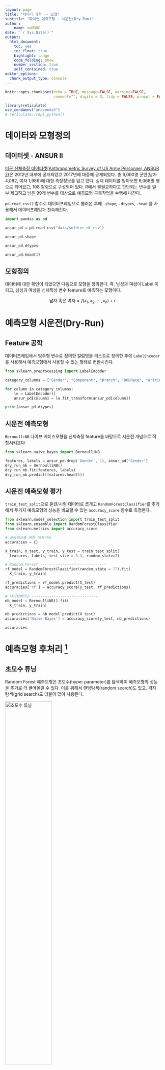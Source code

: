 ```yaml
---
layout: page
title: "데이터 과학 -- 모형"
subtitle: "파이썬 예측모형 - 시운전(Dry-Run)"
author:
    name: xwMOOC
date: "`r Sys.Date()`"
output:
  html_document: 
    toc: yes
    toc_float: true
    highlight: tango
    code_folding: show
    number_section: true
    self_contained: true
editor_options: 
  chunk_output_type: console
---
```


```r
knitr::opts_chunk$set(echo = TRUE, message=FALSE, warning=FALSE,
                      comment="", digits = 3, tidy = FALSE, prompt = FALSE, fig.align = 'center')

library(reticulate)
use_condaenv("anaconda3")
# reticulate::repl_python()
```


# 데이터와 모형정의 {#ansur-dataset-model}

## 데이터셋 - ANSUR II {#ansur-dataset}

[미군 신체측정 데이터셋(Anthropometric Survey of US Army Personnel, ANSUR 2)](http://www.openlab.psu.edu/ansur2/)은 2012년 내부에 공개되었고 2017년에 대중에 공개되었다. 
총 6,000명 군인(남자 4,082, 여자 1,986)에 대한 측정정보를 담고 있다. 실제 데이터를 받아보면 6,068명 행으로 되어있고, 108 칼럼으로 구성되어 있다. R에서 불필요하다고 판단되는 변수를 일부 제고하고 남은 99개 변수를 대상으로 예측모형 구축작업을 수행해 나간다.

`pd.read_csv()` 함수로 데이터프레임으로 불러온 후에 `.shape`, `.dtypes`, `.head` 를 사용해서 데이터프레임과 친숙해진다.

```python
import pandas as pd

ansur_pd = pd.read_csv("data/soldier_df.csv")

ansur_pd.shape

ansur_pd.dtypes

ansur_pd.head(3)
```

## 모형정의 {#ansur-pm}

데이터에 대한 확인이 되었으면 다음으로 모형을 정의한다. 즉, 남성과 여성이 Label 이 되고, 남성과 여성을 신체특성 변수 feature로 예측하는 모형이다.

$$\text{남자 혹은 여자} = f(x_1 , x_2 , \cdots, x_n) + \epsilon$$

# 예측모형 시운전(Dry-Run) {#ansur-pm-dry-run}

## Feature 공학 {#ansur-feature}

데이터프레임에서 범주형 변수로 정의한 칼럼명을 리스트로 정의한 후에 `LabelEncoder`를 사용해서 예측모형에서 사용할 수 있는 형태로 변환시킨다.

```python
from sklearn.preprocessing import LabelEncoder

category_columns = ["Gender", "Component", "Branch", "DODRace", "WritingPreference"]

for column in category_columns:
    le = LabelEncoder()
    ansur_pd[column] = le.fit_transform(ansur_pd[column])

print(ansur_pd.dtypes)
```

## 시운전 예측모형 {#ansur-feature-skeleton}

`BernoulliNB` 나이브 베이즈모형을 신체측정 feature를 바탕으로 시운전 개념으로 적합시켜본다.

```python
from sklearn.naive_bayes import BernoulliNB

features, labels = ansur_pd.drop('Gender', 1), ansur_pd['Gender']
dry_run_nb = BernoulliNB() 
dry_run_nb.fit(features, labels) 
dry_run_nb.predict(features.head(5))
```

## 시운전 예측모형 평가 {#ansur-feature-skeleton-dryrun}

`train_test_split`으로 훈련/시험 데이터로 쪼개고 `RandomForestClassifier`를 추가해서 두가지 예측모형의 성능을 비교할 수 있는 `accuracy_score` 함수로 측정한다.

```python
from sklearn.model_selection import train_test_split
from sklearn.ensemble import RandomForestClassifier
from sklearn.metrics import accuracy_score

# 성능비교를 위한 딕셔너리
accuracies = {}

X_train, X_test, y_train, y_test = train_test_split(
  features, labels, test_size = 0.3, random_state=7)

# Random Forest ------------------------------
rf_model = RandomForestClassifier(random_state = 77).fit(
  X_train, y_train)

rf_predictions = rf_model.predict(X_test)
accuracies['rf'] = accuracy_score(y_test, rf_predictions)

# 나이브베이즈 ------------------------------
nb_model = BernoulliNB().fit(
  X_train, y_train)

nb_predictions = nb_model.predict(X_test)
accuracies['Naive Bayes'] = accuracy_score(y_test, nb_predictions)

accuracies
```


# 예측모형 후처리 [^hyper-paramter] {#ansur-pm-tuning}

[^hyper-paramter]: [Will Koehrsen(Jan 10, 2018), "Hyperparameter Tuning the Random Forest in Python"](https://towardsdatascience.com/hyperparameter-tuning-the-random-forest-in-python-using-scikit-learn-28d2aa77dd74)

## 초모수 튜닝 {#ansur-pm-tuning-hyper-parameter}

Random Forest 예측모형은 초모수(hyper parameter)를 탐색하여 예측모형의 성능을 추가로 더 끌어올릴 수 있다. 이를 위해서 랜덤탐색(random search)도 있고, 격자탐색(grid search)도 더불어 많이 사용된다.   

<img src="fig/hypter-parameter.png" alt="초모수 튜닝" width="55%" />

`RandomForestClassifier`, Random Forest 모형의 경우 다음 초모수가 성능에 영향을 미치는 것으로 연구결과가 공개되어 있다.

- n_estimators = 의사결정나무 갯수
- max_features = 노드를 쪼갤 때 고려되는 최대 feature 갯수
- max_depth = 각 의사결정나무 최대 깊이

```python
from pprint import pprint

print('기본설정 디폴트 모형에 사용된 모수 목록:\n')
pprint(rf_model.get_params())
```

Random Forest 예측모형에 가장 영향을 많이 미치는 초모수 3개에 대해서 아래와 같이 값을 부여하고, `param_grid`를 통해 격자탐색을 작업을 수행하여 최적모수를 찾아낸다.

```python
from sklearn.model_selection import GridSearchCV

param_grid = {'n_estimators' : list(range(10, 50, 10)),
              'max_features' : ['auto', 'sqrt'],
              'max_depth'    : list(range(2, 10, 2))}

grid = GridSearchCV(RandomForestClassifier(), param_grid, cv=3)
grid.fit(X_train, y_train)
grid.best_params_
```

`grid.best_params_` 딕셔너리에는 최적화된 초모수가 포함되어 있다. 해당 값들을 꺼내 초모수에 넣어 Random Forest 모형에 넣어 다시 훈련데이터에 적합시키게 되면 예측모형의 성능이 소폭 향상된 것을 확인할 수 있다.

```python
rf_hyper_model = RandomForestClassifier(n_estimators = grid.best_params_['n_estimators'],
                                        max_features = grid.best_params_['max_features'],
                                        max_depth    = grid.best_params_['max_depth']).fit(X_train, y_train)

rf_hyper_predictions = rf_hyper_model.predict(X_test)
accuracies['rf hyper parameter'] = accuracy_score(y_test, rf_hyper_predictions)

accuracies
```

## 변수선택 {#ansur-pm-tuning-feature-selection}

`SelectKBest`를 통해 예측에 효과가 큰 feature를 추출해낸다. 앞서 선택된 초모수를 함께 넣어 예측모형을 만들어낸다. 가장 영향력이 큰 feature 30개를 대상으로 예측모형 성능을 평가한다.

```python
from sklearn.feature_selection import SelectKBest, f_classif

select_k_best_classifier = SelectKBest(f_classif, k='all').fit(X_train, y_train)

rf_selectK_model = RandomForestClassifier(n_estimators = grid.best_params_['n_estimators'],
                                        max_features = grid.best_params_['max_features'],
                                        max_depth    = grid.best_params_['max_depth']).fit(select_k_best_classifier.transform(X_train), y_train)

rf_selectK_predictions = rf_selectK_model.predict(X_test)
accuracies['rf hyper selectK'] = accuracy_score(y_test, rf_selectK_predictions)

accuracies
```

`SelectKBest`를 통해 어떤 feature가 추출되었는지 살펴본다. 먼저 매스크(mask)를 생성시키고 성성된 매스크를 넣어 변수명과 함께 확인할 수 있도록 코드를 작성한다.

```python

mask = select_k_best_classifier.get_support() # 부울값 리스트

best_features = X_train.columns[mask]        
        
print("Feature 총계:", len(best_features), "\n",  "선택된 30개 feature:", best_features)
        
```        
